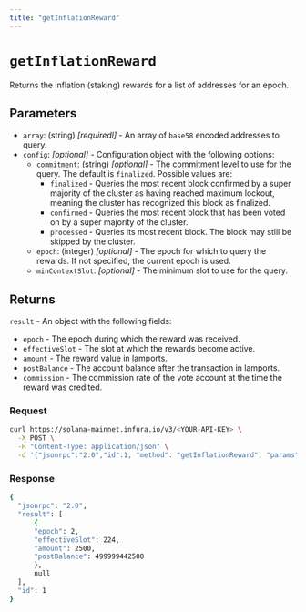 ```yaml
---
title: "getInflationReward"
---
```



# `getInflationReward`

Returns the inflation (staking) rewards for a list of addresses for an epoch.

## Parameters

- `array`: (string) _[requiredl]_  - An array of `base58` encoded addresses to query.
- `config`: _[optional]_  - Configuration object with the following options:
    - `commitment`: (string) _[optional]_  - The commitment level to use for the query. The default is `finalized`. Possible values are:
        - `finalized` - Queries the most recent block confirmed by a super majority of the cluster as having
            reached maximum lockout, meaning the cluster has recognized this block as finalized.
        - `confirmed` - Queries the most recent block that has been voted on by a super majority of the cluster.
        - `processed` - Queries its most recent block. The block may still be skipped by the cluster.
    - `epoch`: (integer) _[optional]_ - The epoch for which to query the rewards. If not specified, the current epoch is used.
    - `minContextSlot`: _[optional]_ - The minimum slot to use for the query.

## Returns

`result` - An object with the following fields:

- `epoch` - The epoch during which the reward was received.
- `effectiveSlot` - The slot at which the rewards become active.
- `amount` - The reward value in lamports.
- `postBalance` - The account balance after the transaction in lamports.
- `commission` - The commission rate of the vote account at the time the reward was credited.

### Request

<Tabs>
  <TabItem value="curl">

  ```bash
  curl https://solana-mainnet.infura.io/v3/<YOUR-API-KEY> \
    -X POST \
    -H "Content-Type: application/json" \
    -d '{"jsonrpc":"2.0","id":1, "method": "getInflationReward", "params": [["6dmNQ5jwLeLk5REvio1JcMshcbvkYMwy26sJ8pbkvStu", "BGsqMegLpV6n6Ve146sSX2dTjUMj3M92HnU8BbNRMhF2"], {"epoch": 2}]}'
   ```

  </TabItem>
</Tabs>

### Response

<Tabs>
  <TabItem value="JSON">

  ```bash
  {
    "jsonrpc": "2.0",
    "result": [
        {
        "epoch": 2,
        "effectiveSlot": 224,
        "amount": 2500,
        "postBalance": 499999442500
        },
        null
    ],
    "id": 1
  }
  ```

  </TabItem>
</Tabs>